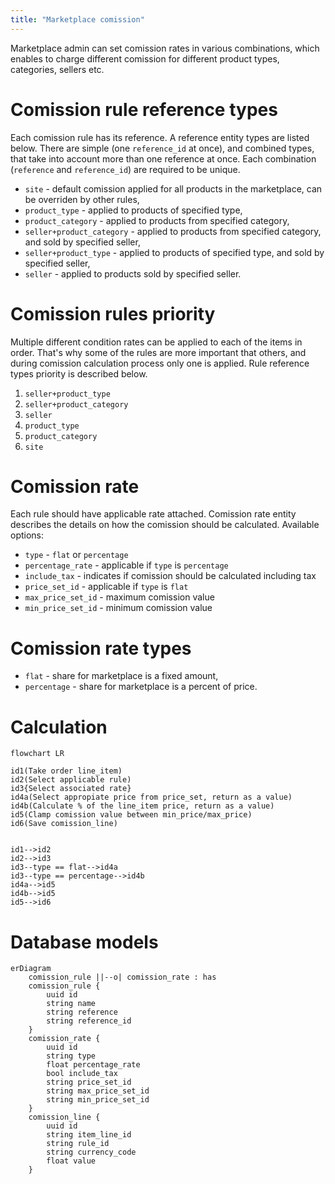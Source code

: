 ```yaml
---
title: "Marketplace comission"
---
```


Marketplace admin can set comission rates in various combinations, which enables to charge different comission for different product types, categories, sellers etc.

# Comission rule reference types

Each comission rule has its reference. A reference entity types are listed below. There are simple (one `reference_id` at once), and combined types, that take into account more than one reference at once. Each combination (`reference` and `reference_id`) are required to be unique.

- `site` - default comission applied for all products in the marketplace, can be overriden by other rules,
- `product_type` - applied to products of specified type,
- `product_category` - applied to products from specified category,
- `seller+product_category` - applied to products from specified category, and sold by specified seller,
- `seller+product_type` - applied to products of specified type, and sold by specified seller,
- `seller` - applied to products sold by specified seller.

# Comission rules priority

Multiple different condition rates can be applied to each of the items in order. That's why some of the rules are more important that others, and during comission calculation process only one is applied. Rule reference types priority is described below.

1. `seller+product_type`
2. `seller+product_category`
3. `seller`
4. `product_type`
5. `product_category`
6. `site`

# Comission rate

Each rule should have applicable rate attached. Comission rate entity describes the details on how the comission should be calculated. Available options:

- `type` - `flat` or `percentage`
- `percentage_rate` - applicable if `type` is `percentage`
- `include_tax` - indicates if comission should be calculated including tax
- `price_set_id` - applicable if `type` is `flat`
- `max_price_set_id` - maximum comission value
- `min_price_set_id` - minimum comission value

# Comission rate types

- `flat` - share for marketplace is a fixed amount,
- `percentage` - share for marketplace is a percent of price.

# Calculation

```mermaid
flowchart LR

id1(Take order line_item)
id2(Select applicable rule)
id3{Select associated rate}
id4a(Select appropiate price from price_set, return as a value)
id4b(Calculate % of the line_item price, return as a value)
id5(Clamp comission value between min_price/max_price)
id6(Save comission_line)


id1-->id2
id2-->id3
id3--type == flat-->id4a
id3--type == percentage-->id4b
id4a-->id5
id4b-->id5
id5-->id6

```

# Database models

```mermaid
erDiagram
    comission_rule ||--o| comission_rate : has
    comission_rule {
        uuid id
        string name
        string reference
        string reference_id
    }
    comission_rate {
        uuid id
        string type
        float percentage_rate
        bool include_tax
        string price_set_id
        string max_price_set_id
        string min_price_set_id
    }
    comission_line {
        uuid id
        string item_line_id
        string rule_id
        string currency_code
        float value
    }
```
